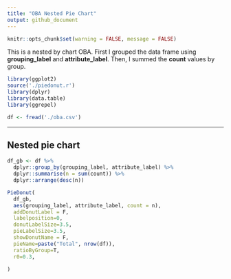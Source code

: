 ```yaml
---
title: "OBA Nested Pie Chart"
output: github_document
---
```


```r
knitr::opts_chunk$set(warning = FALSE, message = FALSE) 
```

This is a nested by chart OBA. First I grouped the data frame using **grouping_label** and **attribute_label**. Then, I summed the **count** values by group.

```r
library(ggplot2)
source('./piedonut.r')
library(dplyr)
library(data.table)
library(ggrepel)

df <- fread('./oba.csv')

```

------------------------------------------------------------------------

## Nested pie chart

```r
df_gb <- df %>%
  dplyr::group_by(grouping_label, attribute_label) %>%
  dplyr::summarise(n = sum(count)) %>%
  dplyr::arrange(desc(n))

PieDonut(
  df_gb,
  aes(grouping_label, attribute_label, count = n),
  addDonutLabel = F,
  labelposition=0,
  donutLabelSize=3.5,
  pieLabelSize=3.5,
  showDonutName = F,
  pieName=paste("Total", nrow(df)),
  ratioByGroup=T,
  r0=0.3,
  
)
```
